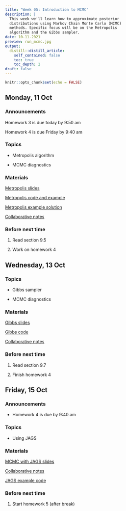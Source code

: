 ```yaml
---
title: "Week 05: Introduction to MCMC"
description: |
  This week we'll learn how to approximate posterior
  distributions using Markov Chain Monte Carlo (MCMC) 
  methods. Specific focus will be on the Metropolis 
  algorithm and the Gibbs sampler. 
date: 10-11-2021
preview: run_mcmc.jpg
output:
  distill::distill_article:
    self_contained: false
    toc: true
    toc_depth: 2
draft: false
---
```



```r
knitr::opts_chunk$set(echo = FALSE)
```


## Monday, 11 Oct

### Announcements

Homework 3 is due today by 9:50 am

Homework 4 is due Friday by 9:40 am


### Topics

- Metropolis algorithm

- MCMC diagnostics

### Materials

[Metropolis slides](https://aloy.github.io/stat340-notes-fa21/12-metropolis.pdf)

[Metropolis code and example](https://aloy.github.io/stat340-notes-fa21/12H-metropolis.html)

[Metropolis example solution](https://aloy.github.io/stat340-notes-fa21/12H-soln-metropolis.pdf)

[Collaborative notes](https://docs.google.com/document/d/1Jqf6HnwLjysZdmaVlgA5Hl28RTN4v3mdGWjt8krL4Ls/edit?usp=sharing)

### Before next time

1. Read section 9.5

1. Work on homework 4



## Wednesday, 13 Oct

### Topics

- Gibbs sampler

- MCMC diagnostics

### Materials

[Gibbs slides](https://aloy.github.io/stat340-notes-fa21/13-gibbs.pdf)

[Gibbs code](https://aloy.github.io/stat340-notes-fa21/13H-gibbs.pdf)

[Collaborative notes](https://docs.google.com/document/d/1kXpztka6saK2oicLDHktmD1KyMQnJWJ2hhbzpZuwZ48/edit?usp=sharing)

### Before next time

1. Read section 9.7

1. Finish homework 4



## Friday, 15 Oct

### Announcements

- Homework 4 is due by 9:40 am

### Topics

- Using JAGS

### Materials

[MCMC with JAGS slides](https://aloy.github.io/stat340-notes-fa21/14-mcmc-jags.pdf)

[Collaborative notes](https://docs.google.com/document/d/17evL84VnET15TGdACNEgwF1nrwCj-Zj29UTnuzvCDjw/edit?usp=sharing)

[JAGS example code](https://aloy.github.io/stat340-notes-fa21/14H-jags.html)



### Before next time

1. Start homework 5 (after break)







